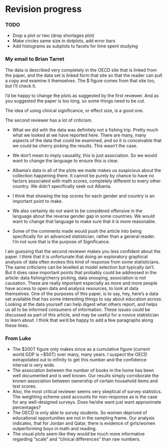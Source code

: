 # Revision progress

### TODO

- Drop a plot or two (drop shortages plot)
- Make circles same size in dotplots, add error bars
- Add histograms as subplots to facets for time spent studying

### My email to Brian Tarret

The data is described very completely in the OECD site that is linked from the paper, and the data set is linked form that site so that the reader can pull a copy and examine it themselves. The $ figure comes from that site too, but I'll check it. 

I'd be happy to change the plots as suggested by the first reviewer. And as you suggested the paper is too long, so some things need to be cut.

The idea of using clinical significance, or effect size, is a good one.

The second reviewer has a lot of criticism.

- What we did with the data was definitely not a fishing trip. Pretty much what we looked at we have reported here. There are many, many aspects of the data that could be examined, and so it is conceivable that we could be cherry picking the results. This wasn't the case. 

- We don't mean to imply causality, this is just association. So we would want to change the language to ensure this is clear.

- Albania's data in all of the plots we made makes us suspicious about the collection happening there. It cannot be purely by chance to have no factors associated with math scores, completely different to every other country. We didn't specifically seek out Albania.

- I think that showing the top scores for each gender and country is an important point to make. 

- We also certainly do not want to be considered offensive in the language about the reverse gender gap in some countries. We would want to change that language to make sure that it is more reasonable. 

- Some of the comments made would push the article into being specifically for an advanced statistician, rather than a general reader. I'm not sure that is the purpose of Significance.

I am guessing that the second reviewer makes you less confident about the paper. I think that it is unfortunate that doing an exploratory graphical analysis of data often evokes this kind of response from some statisticians. The same criticisms can be levelled at model selection but typically isn't. But it does raise important points that probably could be addressed in the article: data fishing/cherry picking, data snooping, association is not causation. These are really important especially as more and more people have access to open data and analysis resources, to look at data themselves. One of the purposes of this paper, is to say, hey, here's a data set available that has some interesting things to say about education across. Looking at the data yourself can help digest what others report, and helps us all to be informed consumers of information.  These issues could be discussed as part of this article, and may be useful for a novice statistician to learn about. I think that we'd be happy to add a few paragraphs along these lines.

### From Luke

- The $200T figure only makes since as a cumulative figure (current world GDP is ~$50T) over many, many years. I suspect the OECD extrapolated out to infinity to get this number and the confidence interval is very wide.
- The association between the number of books in the home has been well documented and is well known. Our results simply corroborate the known association between ownership of certain household items and test scores.
- Also, the most critical reviewer seems very skeptical of survey statistics. The weighting scheme used accounts for non-response as is the case for any well-designed surveys. Does he/she want just want approximate percentages?
- The OECD is only able to survey students. So women deprived of educational opportunities are not in the sampling frame. Our analysis indicates, that for Jordan and Qatar, there is evidence of girls/women outperforming boys in math and reading.
- The visual plots seem like they would be much more informative regarding "scale" and "clinical differences" than raw numbers.
